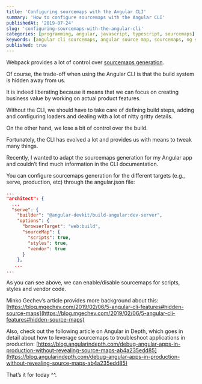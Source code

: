 ```yaml
---
title: 'Configuring sourcemaps with the Angular CLI'
summary: 'How to configure sourcemaps with the Angular CLI'
publishedAt: '2019-07-24'
slug: 'configuring-sourcemaps-with-the-angular-cli'
categories: [programming, angular, javascript, typescript, sourcemaps]
keywords: [angular cli sourcemaps, angular source map, sourcemaps, ng serve sourcemap, angular]
published: true
---
```


Webpack provides a lot of control over [sourcemaps generation](https://webpack.js.org/configuration/devtool/).

Of course, the trade-off when using the Angular CLI is that the build system is hidden away from us.

It is indeed liberating because it means that we can focus on creating business value by working on actual product features.

Without the CLI, we should have to take care of defining build steps, adding and configuring loaders and dealing with a lot of nitty gritty details.

On the other hand, we lose a bit of control over the build.

Fortunately, the CLI has evolved a lot and provides us with means to tweak many things.

Recently, I wanted to adapt the sourcemaps generation for my Angular app and couldn’t find much information in the CLI documentation.

You can configure sourcemaps generation for the different targets (e.g., serve, production, etc) through the angular.json file:

```json
...
"architect": {
  ...
  "serve": {
    "builder": "@angular-devkit/build-angular:dev-server",
    "options": {
      "browserTarget": "web:build",
      "sourceMap": {
        "scripts": true,
        "styles": true,
        "vendor": true
      }
    },
   ...
...
```

As you can see above, we can enable/disable sourcemaps for scripts, styles and vendor code.

Minko Gechev’s article provides more background about this: [https://blog.mgechev.com/2019/02/06/5-angular-cli-features#hidden-source-maps](https://blog.mgechev.com/2019/02/06/5-angular-cli-features#hidden-source-maps)

Also, check out the following article on Angular in Depth, which goes in detail about how to leverage sourcemaps to troubleshoot applications in production: [https://blog.angularindepth.com/debug-angular-apps-in-production-without-revealing-source-maps-ab4a235edd85](https://blog.angularindepth.com/debug-angular-apps-in-production-without-revealing-source-maps-ab4a235edd85)

That’s it for today ^^.

<BlogPostSignature />
